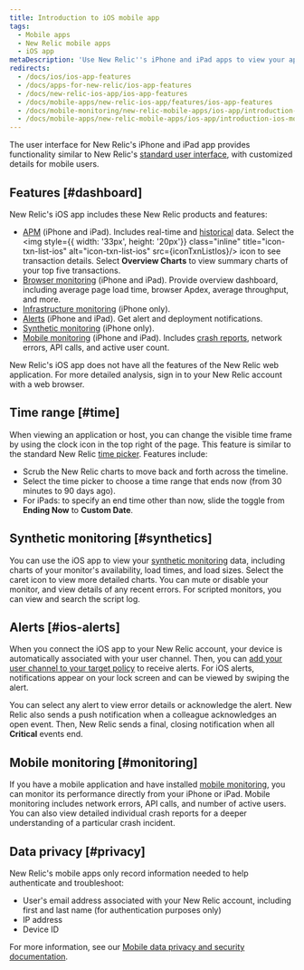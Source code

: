 ```yaml
---
title: Introduction to iOS mobile app
tags:
  - Mobile apps
  - New Relic mobile apps
  - iOS app
metaDescription: 'Use New Relic''s iPhone and iPad apps to view your applications, infrastructure data, and key transactions, plus any alerts about them.'
redirects:
  - /docs/ios/ios-app-features
  - /docs/apps-for-new-relic/ios-app-features
  - /docs/new-relic-ios-app/ios-app-features
  - /docs/mobile-apps/new-relic-ios-app/features/ios-app-features
  - /docs/mobile-monitoring/new-relic-mobile-apps/ios-app/introduction-ios-mobile-app
  - /docs/mobile-apps/new-relic-mobile-apps/ios-app/introduction-ios-mobile-app
---
```



The user interface for New Relic's iPhone and iPad app provides functionality similar to New Relic's [standard user interface](/docs/site/standard-dashboard-features), with customized details for mobile users.

## Features [#dashboard]

New Relic's iOS app includes these New Relic products and features:

* [APM](/docs/apm) (iPhone and iPad). Includes real-time and [historical](#time) data. Select the <img style={{ width: '33px', height: '20px'}} class="inline" title="icon-txn-list-ios" alt="icon-txn-list-ios" src={iconTxnListIos}/> icon to see transaction details. Select **Overview Charts** to view summary charts of your top five transactions.
* [Browser monitoring](/docs/browser) (iPhone and iPad). Provide overview dashboard, including average page load time, browser Apdex, average throughput, and more.
* [Infrastructure monitoring](/docs/infrastructure) (iPhone only).
* [Alerts](#ios-alerts) (iPhone and iPad). Get alert and deployment notifications.
* [Synthetic monitoring](#synthetics) (iPhone only).
* [Mobile monitoring](#monitoring) (iPhone and iPad). Includes [crash reports](/docs/mobile-monitoring/mobile-monitoring-ui/mobile-app-dashboards/mobile-apps-crash-dashboard), network errors, API calls, and active user count.

New Relic's iOS app does not have all the features of the New Relic web application. For more detailed analysis, sign in to your New Relic account with a web browser.

## Time range [#time]

When viewing an application or host, you can change the visible time frame by using the clock icon in the top right of the page. This feature is similar to the standard New Relic [time picker](/docs/site/timepicker-setting-time-periods-to-view-data). Features include:

* Scrub the New Relic charts to move back and forth across the timeline.
* Select the time picker to choose a time range that ends now (from 30 minutes to 90 days ago).
* For iPads: to specify an end time other than now, slide the toggle from **Ending Now** to **Custom Date**.

## Synthetic monitoring [#synthetics]

You can use the iOS app to view your [synthetic monitoring](/docs/synthetics/new-relic-synthetics/getting-started/new-relic-synthetics) data, including charts of your monitor's availability, load times, and load sizes. Select the caret <Icon name="fe-chevron-down"/>
icon to view more detailed charts. You can mute or disable your monitor, and view details of any recent errors. For scripted monitors, you can view and search the script log.

## Alerts [#ios-alerts]

When you connect the iOS app to your New Relic account, your device is automatically associated with your user channel. Then, you can [add your user channel to your target policy](/docs/alerts/new-relic-alerts-beta/managing-notification-channels/notification-channels-controlling-where-send-alerts#mobile-push) to receive alerts. For iOS alerts, notifications appear on your lock screen and can be viewed by swiping the alert.

You can select any alert to view error details or acknowledge the alert. New Relic also sends a push notification when a colleague acknowledges an open event. Then, New Relic sends a final, closing notification when all **Critical** events end.

## Mobile monitoring [#monitoring]

If you have a mobile application and have installed [mobile monitoring](/docs/mobile-apps/new-relic-mobile), you can monitor its performance directly from your iPhone or iPad. Mobile monitoring includes network errors, API calls, and number of active users. You can also view detailed individual crash reports for a deeper understanding of a particular crash incident.

## Data privacy [#privacy]

New Relic's mobile apps only record information needed to help authenticate and troubleshoot:

* User's email address associated with your New Relic account, including first and last name (for authentication purposes only)
* IP address
* Device ID

For more information, see our [Mobile data privacy and security documentation](/docs/mobile-monitoring/new-relic-mobile/get-started/security-mobile-apps).
